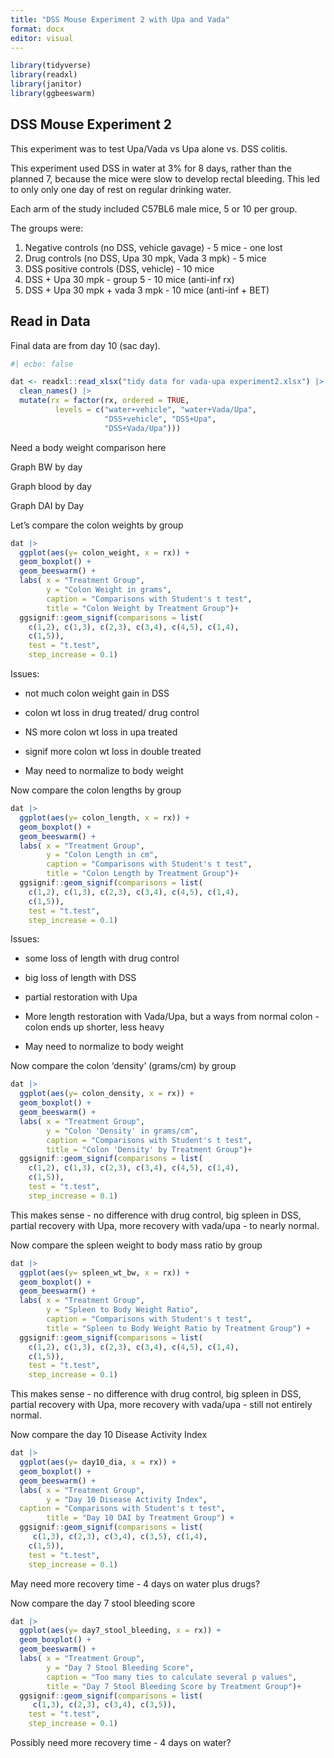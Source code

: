 ```yaml
---
title: "DSS Mouse Experiment 2 with Upa and Vada"
format: docx
editor: visual
---
```


```r
library(tidyverse)
library(readxl)
library(janitor)
library(ggbeeswarm)
```

## DSS Mouse Experiment 2

This experiment was to test Upa/Vada vs Upa alone vs. DSS colitis.

This experiment used DSS in water at 3% for 8 days, rather than the planned 7, because the mice were slow to develop rectal bleeding. This led to only only one day of rest on regular drinking water.

Each arm of the study included C57BL6 male mice, 5 or 10 per group.

The groups were:

1.  Negative controls (no DSS, vehicle gavage) - 5 mice - one lost
2.  Drug controls (no DSS, Upa 30 mpk, Vada 3 mpk) - 5 mice
3.  DSS positive controls (DSS, vehicle) - 10 mice
4.  DSS + Upa 30 mpk - group 5 - 10 mice (anti-inf rx)
5.  DSS + Upa 30 mpk + vada 3 mpk - 10 mice (anti-inf + BET)

## Read in Data

Final data are from day 10 (sac day).

```r
#| ecbo: false

dat <- readxl::read_xlsx("tidy data for vada-upa experiment2.xlsx") |> 
  clean_names() |> 
  mutate(rx = factor(rx, ordered = TRUE,
          levels = c("water+vehicle", "water+Vada/Upa",
                     "DSS+vehicle", "DSS+Upa",
                     "DSS+Vada/Upa")))
```

Need a body weight comparison here

Graph BW by day

Graph blood by day

Graph DAI by Day

Let's compare the colon weights by group

```r
dat |> 
  ggplot(aes(y= colon_weight, x = rx)) +
  geom_boxplot() + 
  geom_beeswarm() +
  labs( x = "Treatment Group",
        y = "Colon Weight in grams",
        caption = "Comparisons with Student's t test", 
        title = "Colon Weight by Treatment Group")+ 
  ggsignif::geom_signif(comparisons = list(
    c(1,2), c(1,3), c(2,3), c(3,4), c(4,5), c(1,4),
    c(1,5)),
    test = "t.test",
    step_increase = 0.1)
```

Issues:

-   not much colon weight gain in DSS

-   colon wt loss in drug treated/ drug control

-   NS more colon wt loss in upa treated

-   signif more colon wt loss in double treated

-   May need to normalize to body weight

Now compare the colon lengths by group

```r
dat |> 
  ggplot(aes(y= colon_length, x = rx)) +
  geom_boxplot() + 
  geom_beeswarm() +
  labs( x = "Treatment Group",
        y = "Colon Length in cm",
        caption = "Comparisons with Student's t test",
        title = "Colon Length by Treatment Group")+
  ggsignif::geom_signif(comparisons = list(
    c(1,2), c(1,3), c(2,3), c(3,4), c(4,5), c(1,4),
    c(1,5)),
    test = "t.test",
    step_increase = 0.1)
```

Issues:

-   some loss of length with drug control

-   big loss of length with DSS

-   partial restoration with Upa

-   More length restoration with Vada/Upa, but a ways from normal colon - colon ends up shorter, less heavy

-   May need to normalize to body weight

Now compare the colon 'density' (grams/cm) by group

```r
dat |> 
  ggplot(aes(y= colon_density, x = rx)) +
  geom_boxplot() + 
  geom_beeswarm() +
  labs( x = "Treatment Group",
        y = "Colon 'Density' in grams/cm",
        caption = "Comparisons with Student's t test",
        title = "Colon 'Density' by Treatment Group")+
  ggsignif::geom_signif(comparisons = list(
    c(1,2), c(1,3), c(2,3), c(3,4), c(4,5), c(1,4),
    c(1,5)),
    test = "t.test",
    step_increase = 0.1)
```

This makes sense - no difference with drug control, big spleen in DSS, partial recovery with Upa, more recovery with vada/upa - to nearly normal.

Now compare the spleen weight to body mass ratio by group

```r
dat |> 
  ggplot(aes(y= spleen_wt_bw, x = rx)) +
  geom_boxplot() + 
  geom_beeswarm() +
  labs( x = "Treatment Group",
        y = "Spleen to Body Weight Ratio",
        caption = "Comparisons with Student's t test",
        title = "Spleen to Body Weight Ratio by Treatment Group") +
  ggsignif::geom_signif(comparisons = list(
    c(1,2), c(1,3), c(2,3), c(3,4), c(4,5), c(1,4),
    c(1,5)),
    test = "t.test",
    step_increase = 0.1)
```

This makes sense - no difference with drug control, big spleen in DSS, partial recovery with Upa, more recovery with vada/upa - still not entirely normal.

Now compare the day 10 Disease Activity Index

```r
dat |> 
  ggplot(aes(y= day10_dia, x = rx)) +
  geom_boxplot() + 
  geom_beeswarm() +
  labs( x = "Treatment Group",
        y = "Day 10 Disease Activity Index",
  caption = "Comparisons with Student's t test",
        title = "Day 10 DAI by Treatment Group") +
  ggsignif::geom_signif(comparisons = list(
     c(1,3), c(2,3), c(3,4), c(3,5), c(1,4),
    c(1,5)),
    test = "t.test",
    step_increase = 0.1)
```

May need more recovery time - 4 days on water plus drugs?

Now compare the day 7 stool bleeding score

```r
dat |> 
  ggplot(aes(y= day7_stool_bleeding, x = rx)) +
  geom_boxplot() + 
  geom_beeswarm() +
  labs( x = "Treatment Group",
        y = "Day 7 Stool Bleeding Score",
        caption = "Too many ties to calculate several p values",
        title = "Day 7 Stool Bleeding Score by Treatment Group")+
  ggsignif::geom_signif(comparisons = list(
     c(1,3), c(2,3), c(3,4), c(3,5)),
    test = "t.test",
    step_increase = 0.1)
```

Possibly need more recovery time - 4 days on water?
